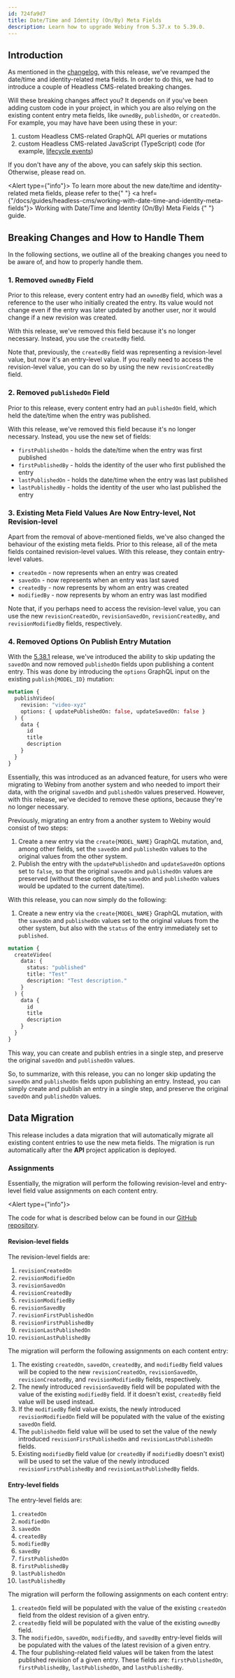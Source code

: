 ```yaml
---
id: 724fa9d7
title: Date/Time and Identity (On/By) Meta Fields
description: Learn how to upgrade Webiny from 5.37.x to 5.39.0.
---
```


## Introduction


As mentioned in the [changelog](docs/release-notes/5.39.0/changelog#headless-cms-revamped-date-time-and-identity-on-by-meta-fields), with this release, we’ve revamped the date/time and identity-related meta fields. In order to do this, we had to introduce a couple of Headless CMS-related breaking changes.

Will these breaking changes affect you? It depends on if you've been adding custom code in your project, in which you are also relying on the existing content entry meta fields, like `ownedBy`, `publishedOn`, or `createdOn`. For example, you may have have been using these in your:

1. custom Headless CMS-related GraphQL API queries or mutations
2. custom Headless CMS-related JavaScript (TypeScript) code (for example, [lifecycle events](/docs/headless-cms/references/lifecycle-events))

If you don't have any of the above, you can safely skip this section. Otherwise, please read on.

<Alert type={"info"}>
  To learn more about the new date/time and identity-related meta fields, please refer to the{" "}
  <a href={"/docs/guides/headless-cms/working-with-date-time-and-identity-meta-fields"}>
    Working with Date/Time and Identity (On/By) Meta Fields
  </a>{" "}
  guide.
</Alert>

## Breaking Changes and How to Handle Them

In the following sections, we outline all of the breaking changes you need to be aware of, and how to properly handle them.

### 1. Removed `ownedBy` Field

Prior to this release, every content entry had an `ownedBy` field, which was a reference to the user who initially created the entry. Its value would not change even if the entry was later updated by another user, nor it would change if a new revision was created.

With this release, we've removed this field because it's no longer necessary. Instead, you use the `createdBy` field.

Note that, previously, the `createdBy` field was representing a revision-level value, but now it's an entry-level value. If you really need to access the revision-level value, you can do so by using the new `revisionCreatedBy` field.

### 2. Removed `publishedOn` Field

Prior to this release, every content entry had an `publishedOn` field, which held the date/time when the entry was published.

With this release, we've removed this field because it's no longer necessary. Instead, you use the new set of fields:

- `firstPublishedOn` - holds the date/time when the entry was first published
- `firstPublishedBy` - holds the identity of the user who first published the entry
- `lastPublishedOn` - holds the date/time when the entry was last published
- `lastPublishedBy` - holds the identity of the user who last published the entry

### 3. Existing Meta Field Values Are Now Entry-level, Not Revision-level

Apart from the removal of above-mentioned fields, we've also changed the behaviour of the existing meta fields. Prior to this release, all of the meta fields contained revision-level values. With this release, they contain entry-level values.

- `createdOn` -  now represents when an entry was created
- `savedOn` -    now represents when an entry was last saved
- `createdBy` -  now represents by whom an entry was created
- `modifiedBy` - now represents by whom an entry was last modified

Note that, if you perhaps need to access the revision-level value, you can use the new `revisionCreatedOn`, `revisionSavedOn`, `revisionCreatedBy`, and `revisionModifiedBy` fields, respectively.

### 4. Removed Options On Publish Entry Mutation

With the [5.38.1](/docs/release-notes/5.38.1/changelog#skipping-the-update-of-saved-on-and-published-on-fields-when-publishing-an-entry-3718) release, we've introduced the ability to skip updating the `savedOn` and now removed `publishedOn` fields upon publishing a content entry. This was done by introducing the `options` GraphQL input on the existing `publish{MODEL_ID}` mutation:

```graphql
mutation {
  publishVideo(
    revision: "video-xyz"
    options: { updatePublishedOn: false, updateSavedOn: false }
  ) {
    data {
      id
      title
      description
    }
  }
}
```

Essentially, this was introduced as an advanced feature, for users who were migrating to Webiny from another system and who needed to import their data, with the original `savedOn` and `publishedOn` values preserved. However, with this release, we've decided to remove these options, because they're no longer necessary.

Previously, migrating an entry from a another system to Webiny would consist of two steps:
1. Create a new entry via the `create{MODEL_NAME}` GraphQL mutation, and, among other fields, set the `savedOn` and `publishedOn` values to the original values from the other system.
2. Publish the entry with the `updatePublishedOn` and `updateSavedOn` options set to `false`, so that the original `savedOn` and `publishedOn` values are preserved (without these options, the `savedOn` and `publishedOn` values would be updated to the current date/time).

With this release, you can now simply do the following:
1. Create a new entry via the `create{MODEL_NAME}` GraphQL mutation, with the `savedOn` and `publishedOn` values set to the original values from the other system, but also with the `status` of the entry immediately set to `published`.

```graphql
mutation {
  createVideo(
    data: {
      status: "published"
      title: "Test"
      description: "Test description."
    }
  ) {
    data {
      id
      title
      description
    }
  }
}

```

This way, you can create and publish entries in a single step, and preserve the original `savedOn` and `publishedOn` values.

So, to summarize, with this release, you can no longer skip updating the `savedOn` and `publishedOn` fields upon publishing an entry. Instead, you can simply create and publish an entry in a single step, and preserve the original `savedOn` and `publishedOn` values.

## Data Migration

This release includes a data migration that will automatically migrate all existing content entries to use the new meta fields. The migration is run automatically after the **API** project application is deployed.

### Assignments

Essentially, the migration will perform the following revision-level and entry-level field value assignments on each content entry.

<Alert type={"info"}>

  The code for what is described below can be found in our [GitHub repository](https://github.com/webiny/webiny-js/blob/next/packages/migrations/src/migrations/5.39.0/002/utils/assignNewMetaFields.ts).

</Alert>

#### Revision-level fields

The revision-level fields are:

1. `revisionCreatedOn`
2. `revisionModifiedOn`
3. `revisionSavedOn`
4. `revisionCreatedBy`
5. `revisionModifiedBy`
6. `revisionSavedBy`
7. `revisionFirstPublishedOn`
8. `revisionFirstPublishedBy`
9. `revisionLastPublishedOn`
10. `revisionLastPublishedBy`

The migration will perform the following assignments on each content entry:

1. The existing `createdOn`, `savedOn`, `createdBy`, and `modifiedBy` field values will be copied to the new `revisionCreatedOn`, `revisionSavedOn`, `revisionCreatedBy`, and `revisionModifiedBy` fields, respectively.
2. The newly introduced `revisionSavedBy` field will be populated with the value of the existing `modifiedBy` field. If it doesn't exist, `createdBy` field value will be used instead.
3. If the `modifiedBy` field value exists, the newly introduced `revisionModifiedOn` field will be populated with the value of the existing `savedOn` field.
4. The `publishedOn` field value will be used to set the value of the newly introduced `revisionFirstPublishedOn` and `revisionLastPublishedOn` fields.
5. Existing `modifiedBy` field value (or `createdBy` if `modifiedBy` doesn't exist) will be used to set the value of the newly introduced `revisionFirstPublishedBy` and `revisionLastPublishedBy` fields. 

#### Entry-level fields

The entry-level fields are:

1. `createdOn`
2. `modifiedOn`
3. `savedOn`
4. `createdBy`
5. `modifiedBy`
6. `savedBy`
7. `firstPublishedOn`
8. `firstPublishedBy`
9. `lastPublishedOn`
10. `lastPublishedBy`

The migration will perform the following assignments on each content entry:

1. `createdOn` field will be populated with the value of the existing `createdOn` field from the oldest revision of a given entry.
2. `createdBy` field will be populated with the value of the existing `ownedBy` field.
3. The `modifiedOn`, `savedOn`, `modifiedBy`, and `savedBy` entry-level fields will be populated with the values of the latest revision of a given entry. 
4. The four publishing-related field values will be taken from the latest published revision of a given entry. These fields are: `firstPublishedOn`, `firstPublishedBy`, `lastPublishedOn`, and `lastPublishedBy`.  
